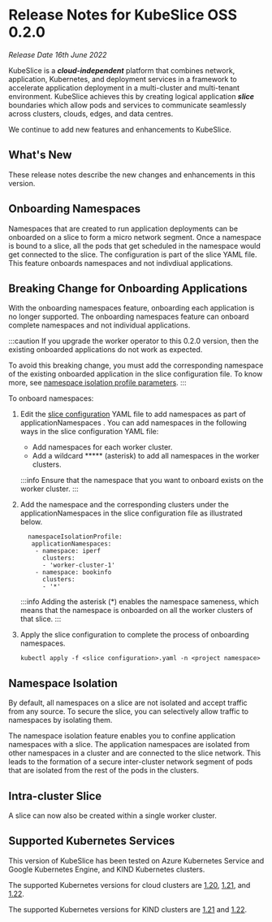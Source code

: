 # Release Notes for KubeSlice OSS 0.2.0
*Release Date 16th June 2022*

KubeSlice is a ***cloud-independent*** platform that combines network, application, Kubernetes, and deployment services in a framework to accelerate application deployment in a multi-cluster and multi-tenant environment. KubeSlice achieves this by creating logical application ***slice*** boundaries which allow pods and services to communicate seamlessly across clusters, clouds, edges, and data centres. 

We continue to add new features and enhancements to KubeSlice. 

## What's New

These release notes describe the new changes and enhancements in this version.

## Onboarding Namespaces

Namespaces that are created to run application deployments can be onboarded on a slice to form a micro 
network segment. Once a namespace is bound to a slice, all the pods that get scheduled in 
the namespace would get connected to the slice. The configuration is part of the slice YAML file. 
This feature onboards namespaces and not indivdiual applications.

## Breaking Change for Onboarding Applications 
With the onboarding namespaces feature, onboarding each application is no longer supported. 
The onboarding namespaces feature can onboard complete namespaces and not individual 
applications. 

:::caution
If you upgrade the worker operator to this 0.2.0 version, then the existing onboarded 
applications do not work as expected.

To avoid this breaking change, you must add the corresponding namespace of the existing 
onboarded application in the slice configuration file. To know more, see 
[namespace isolation profile parameters](/versioned_docs/version-0.5.0/reference/configuration-parameters.mdx#namespace-isolation-profile-parameters).
:::

To onboard namespaces:

1. Edit the [slice configuration](/versioned_docs/version-0.5.0/getting-started-with-cloud-clusters/installing-kubeslice/creating-a-slice.mdx#create-the-slice-yaml-file) YAML file to add namespaces as part of applicationNamespaces . You can add namespaces in the following ways in the slice configuration YAML file:

   * Add namespaces for each worker cluster.
   * Add a wildcard ***** (asterisk) to add all namespaces in the worker clusters.

   :::info
   Ensure that the namespace that you want to onboard exists on the worker cluster.
   :::

2. Add the namespace and the corresponding clusters under the applicationNamespaces in the slice configuration file as illustrated below.

   ```
     namespaceIsolationProfile:
      applicationNamespaces:
       - namespace: iperf
         clusters:
         - 'worker-cluster-1'
       - namespace: bookinfo
         clusters:
         - '*'
   ```

   :::info
   Adding the asterisk (*) enables the namespace sameness, which means that the namespace is onboarded on all the worker clusters of that slice.
   :::

3. Apply the slice configuration to complete the process of  onboarding namespaces.
   ```
   kubectl apply -f <slice configuration>.yaml -n <project namespace>
   ```

## Namespace Isolation
By default, all namespaces on a slice are not isolated and accept traffic from any source. 
To secure the slice, you can selectively allow traffic to namespaces by isolating them.

The namespace isolation feature enables you to confine application namespaces with a slice. 
The application namespaces are isolated from other namespaces in a cluster and are 
connected to the slice network. This leads to the formation of a secure inter-cluster 
network segment of pods that are isolated from the rest of the pods in the clusters.

## Intra-cluster Slice 
A slice can now also be created within a single worker cluster.

## Supported Kubernetes Services 
This version of KubeSlice has been tested on Azure Kubernetes Service and 
Google Kubernetes Engine, and KIND Kubernetes clusters.  

The supported Kubernetes versions for cloud clusters are 
[1.20](https://v1-20.docs.kubernetes.io/), [1.21](https://v1-21.docs.kubernetes.io/),
and [1.22](https://v1-22.docs.kubernetes.io/). 

The supported Kubernetes versions for KIND clusters are 
[1.21](https://v1-21.docs.kubernetes.io/) and [1.22](https://v1-22.docs.kubernetes.io/).